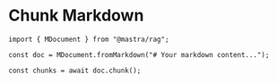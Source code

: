 # Chunk Markdown

```tsx copy
import { MDocument } from "@mastra/rag";

const doc = MDocument.fromMarkdown("# Your markdown content...");

const chunks = await doc.chunk();
```

